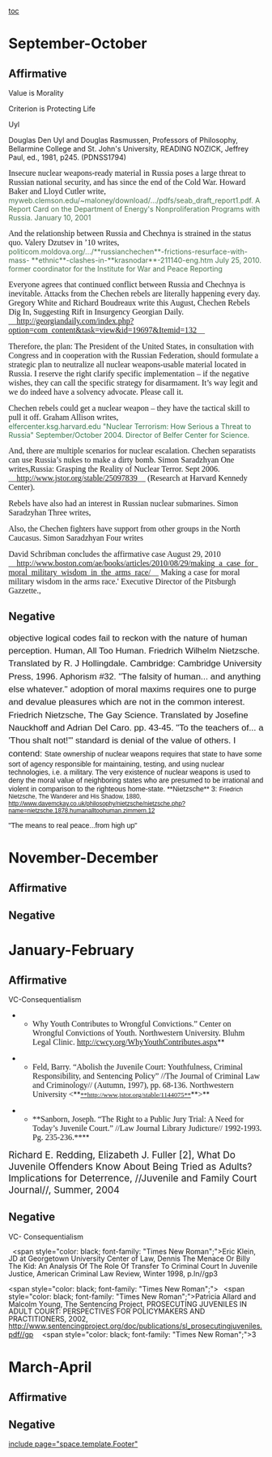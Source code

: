[[toc]]
=September-October= 
==Affirmative== 

Value is Morality


Criterion is Protecting Life


Uyl

Douglas Den Uyl and Douglas Rasmussen, Professors of Philosophy, Bellarmine College and St. John's University, READING NOZICK, Jeffrey Paul, ed., 1981, p245. (PDNSS1794)





<span style="display: block; font-family: Times; font-size: 12pt;">Insecure nuclear weapons-ready material in Russia poses a large threat to Russian national security, and has since the end of the Cold War. Howard Baker and Lloyd Cutler write, </span><span style="color: #4a724e; display: block;">myweb.clemson.edu/~maloney/download/.../pdfs/seab_draft_report1.pdf. A Report Card on the Department of Energy's Nonproliferation Programs with Russia. January 10, 2001</span>




<span style="display: block; font-family: Times; font-size: 12pt;">And the relationship between Russia and Chechnya is strained in the status quo. Valery Dzutsev in ’10 writes,</span><span style="color: #4a724e; display: block;">politicom.moldova.org/.../**russianchechen**-frictions-resurface-with-mass- **ethnic**-clashes-in-**krasnodar**-211140-eng.htm July 25, 2010. former coordinator for the Institute for War and Peace Reporting </span>




<span style="display: block; font-family: Times; font-size: 12pt;">Everyone agrees that continued conflict between Russia and Chechnya is inevitable. Attacks from the Chechen rebels are literally happening every day. Gregory White and Richard Boudreaux write this August, Chechen Rebels Dig In, Suggesting Rift in Insurgency Georgian Daily. __<span style="color: #001ee6;">http://georgiandaily.com/index.php?option=com_content&task=view&id=19697&Itemid=132</span>__</span>



<span style="display: block; font-family: Times; font-size: 12pt;">Therefore, the plan: The President of the United States, in consultation with Congress and in cooperation with the Russian Federation, should formulate a strategic plan to neutralize all nuclear weapons-usable material located in Russia. I reserve the right clarify specific implementation – if the negative wishes, they can call the specific strategy for disarmament. It’s way legit and we do indeed have a solvency advocate. Please call it.</span>




<span style="display: block; font-family: Times; font-size: 12pt;">Chechen rebels could get a nuclear weapon – they have the tactical skill to pull it off. Graham Allison writes,</span><span style="color: #38744c; display: block;">elfercenter.ksg.harvard.edu "Nuclear Terrorism: How Serious a Threat to Russia" September/October 2004. Director of Belfer Center for Science.</span>



<span style="display: block; font-family: Times; font-size: 12pt;">And, there are multiple scenarios for nuclear escalation. Chechen separatists can use Russia’s nukes to make a dirty bomb. Simon Saradzhyan One writes,Russia: Grasping the Reality of Nuclear Terror. Sept 2006. __<span style="color: #001ee6;">http://www.jstor.org/stable/25097839</span>__ (Research at Harvard Kennedy Center).</span>

<span style="display: block; font-family: Times; font-size: 12pt;">Rebels have also had an interest in Russian nuclear submarines. Simon Saradzyhan Three writes, </span>

<span style="display: block; font-family: Times; font-size: 12pt;">Also, the Chechen fighters have support from other groups in the North Caucasus. Simon Saradzhyan Four writes</span>

<span style="display: block; font-family: Times; font-size: 12pt;">David Schribman concludes the affirmative case August 29, 2010 __<span style="color: #001ee6;">http://www.boston.com/ae/books/articles/2010/08/29/making_a_case_for_moral_military_wisdom_in_the_arms_race/</span>__ Making a case for moral military wisdom in the arms race.' Executive Director of the Pitsburgh Gazzette.,</span>

==Negative== 
<span style="font-family: Helvetica; font-size: 13pt; line-height: 19pt; margin-bottom: 6pt; margin-left: 0in; margin-right: 0in; margin-top: 0in;">objective logical codes fail to reckon with the nature of human perception. Human, All Too Human. Friedrich Wilhelm Nietzsche. Translated by R. J Hollingdale. Cambridge: Cambridge University Press, 1996. Aphorism #32. "The falsity of human... and anything else whatever." </span>
<span style="font-family: Helvetica; font-size: 13pt; line-height: 19pt; margin-bottom: 6pt; margin-left: 0in; margin-right: 0in; margin-top: 0in;">adoption of moral maxims requires one to purge and devalue pleasures which are not in the common interest. Friedrich Nietzsche, The Gay Science. Translated by Josefine Nauckhoff and Adrian Del Caro. pp. 43-45. "To the teachers of... a 'Thou shalt not!'" </span>
<span style="font-family: Helvetica; font-size: 13pt; line-height: 19pt; margin-bottom: 6pt; margin-left: 0in; margin-right: 0in; margin-top: 0in;">standard is denial of the value of others. </span>
<span style="font-family: Helvetica; font-size: 13pt; line-height: 19pt; margin-bottom: 6pt; margin-left: 0in; margin-right: 0in; margin-top: 0in;">I contend: </span>
<span style="font-family: Helvetica; margin-bottom: 0pt; margin-left: 0in; margin-right: 0in; margin-top: 0in;">State ownership of nuclear weapons requires that state to have some sort of agency responsible for maintaining, testing, and using nuclear technologies, i.e. a military. The very existence of nuclear weapons is used to deny the moral value of neighboring states who are presumed to be irrational and violent in comparison to the righteous home-state. **Nietzsche** 3:</span>
<span style="font-family: Helvetica; font-size: 9pt; margin-bottom: 0pt; margin-left: 0in; margin-right: 0in; margin-top: 0in;">Friedrich Nietzsche, The Wanderer and His Shadow, 1880, http://www.davemckay.co.uk/philosophy/nietzsche/nietzsche.php?name=nietzsche.1878.humanalltoohuman.zimmern.12 </span>

<span style="font-family: Helvetica; margin-bottom: 0pt; margin-left: 0in; margin-right: 0in; margin-top: 0in;">"The means to real peace...from high up"</span>

=November-December= 
==Affirmative== 
==Negative== 

=January-February= 
==Affirmative== 

VC-Consequentialism

**<span style="mso-bidi-font-weight: normal;"><span style="font-family: 'Times New Roman'; font-size: 12pt;">Why Youth Contributes to Wrongful Convictions.” Center on Wrongful Convictions of Youth. Northwestern University. Bluhm Legal Clinic. http://cwcy.org/WhyYouthContributes.aspx</span></span>**

<span style="font-family: 'Times New Roman'; font-size: 12pt;"> </span>
<span style="font-family: 'Times New Roman'; font-size: 12pt;"> </span>

**<span style="mso-bidi-font-weight: normal;"><span style="font-family: 'Times New Roman'; font-size: 12pt;">Feld, Barry. “Abolish the Juvenile Court: Youthfulness, Criminal Responsibility, and Sentencing Policy” //<span style="mso-bidi-font-style: normal;">The Journal of Criminal Law and Criminology</span>// (Autumn, 1997), pp. 68-136. Northwestern University <</span></span>**<span style="font-family: 'Times New Roman'; font-size: 10pt;">[[http://www.jstor.org/stable/1144075|**http://www.jstor.org/stable/1144075**]]</span>**<span style="mso-bidi-font-weight: normal;"><span style="font-family: 'Times New Roman'; font-size: 12pt;">></span></span>**

**<span style="mso-bidi-font-weight: normal;"><span style="font-family: 'Times New Roman'; font-size: 12pt;">**<span style="mso-bidi-font-weight: normal;"><span style="font-family: 'Times New Roman'; font-size: 12pt;">Sanborn, Joseph. “The Right to a Public Jury Trial: A Need for Today’s Juvenile Court.” //<span style="mso-bidi-font-style: normal;">Law Journal Library Judicture</span>// 1992-1993. Pg. 235-236.</span></span>**</span></span>**

<span style="margin-bottom: 12.0pt; mso-add-space: auto; mso-margin-top-alt: auto;"><span style="font-size: 14.0pt;">Richard E. Redding, Elizabeth J. Fuller [2], What Do Juvenile Offenders Know About Being Tried as Adults? Implications for Deterrence, //Juvenile and Family Court Journal//, Summer, 2004</span><span style="font-size: 14pt;"> </span></span>
<span style="font-family: 'Times New Roman'; font-size: 12pt;"> </span>
==Negative== 

VC- Consequentialism 

<span style="line-height: 104%; margin-bottom: .0001pt; margin-bottom: 0in; margin-left: 6.0pt; margin-right: 5.05pt; margin-top: .6pt; mso-layout-grid-align: none; mso-pagination: none; text-align: justify; text-autospace: none;"><span style="color: black; font-family: "Times New Roman";">Eric <span style="letter-spacing: .15pt;">K</span>l<span style="letter-spacing: -.05pt;">e</span>in, JD at <span style="letter-spacing: -.1pt;">G</span><span style="letter-spacing: -.05pt;">eo</span>rg<span style="letter-spacing: -.05pt;">e</span>t<span style="letter-spacing: -.05pt;">o</span>wn Univ<span style="letter-spacing: -.05pt;">e</span>r<span style="letter-spacing: .05pt;">s</span>ity <span style="letter-spacing: -.1pt;">C</span><span style="letter-spacing: -.05pt;">e</span>nt<span style="letter-spacing: -.05pt;">e</span>r <span style="letter-spacing: -.05pt;">o</span>f <span style="letter-spacing: -.05pt;">L</span>aw, <span style="letter-spacing: -.1pt;">D</span><span style="letter-spacing: -.05pt;">e</span>nnis The M<span style="letter-spacing: -.05pt;">e</span>nace Or <span style="letter-spacing: .05pt;">B</span>illy The <span style="letter-spacing: .15pt;">K</span>id: An Analy<span style="letter-spacing: .05pt;">s</span>is Of The <span style="letter-spacing: -.1pt;">R</span><span style="letter-spacing: -.05pt;">o</span>le Of Tran<span style="letter-spacing: .05pt;">s</span>f<span style="letter-spacing: -.05pt;">e</span>r To <span style="letter-spacing: -.1pt;">C</span>riminal <span style="letter-spacing: -.1pt;">C</span><span style="letter-spacing: -.05pt;">ou</span>rt In J<span style="letter-spacing: -.05pt;">u</span>v<span style="letter-spacing: -.05pt;">e</span>nile J<span style="letter-spacing: -.05pt;">u</span><span style="letter-spacing: .05pt;">s</span>tic<span style="letter-spacing: -.05pt;">e</span>, Am<span style="letter-spacing: -.05pt;">e</span>rican <span style="letter-spacing: -.1pt;">C</span>riminal <span style="letter-spacing: -.05pt;">L</span>aw <span style="letter-spacing: -.1pt;">R</span><span style="letter-spacing: -.05pt;">e</span>view, Wint<span style="letter-spacing: -.05pt;">e</span>r 1998, p.ln//gp3</span></span>

<span style="color: black; font-family: "Times New Roman";"> </span>
<span style="line-height: 104%; margin-bottom: .0001pt; margin-bottom: 0in; margin-left: 5.0pt; margin-right: 4.85pt; margin-top: .6pt; mso-layout-grid-align: none; mso-pagination: none; tab-stops: 406.0pt; text-align: justify; text-autospace: none;"><span style="color: black; font-family: "Times New Roman";">Patricia Allard and Malc<span style="letter-spacing: -.05pt;">o</span>lm Y<span style="letter-spacing: -.05pt;">ou</span>ng, The <span style="letter-spacing: -.15pt;">S</span><span style="letter-spacing: -.05pt;">e</span>nt<span style="letter-spacing: -.05pt;">e</span>ncing Pr<span style="letter-spacing: -.05pt;">o</span>j<span style="letter-spacing: -.05pt;">e</span>ct, P<span style="letter-spacing: -.1pt;">R</span>O<span style="letter-spacing: -.15pt;">S</span>E<span style="letter-spacing: -.1pt;">C</span>UTI<span style="letter-spacing: -.05pt;">N</span>G JUV<span style="letter-spacing: -.05pt;">EN</span>I<span style="letter-spacing: -.05pt;">LE</span>S IN A<span style="letter-spacing: -.1pt;">D</span>U<span style="letter-spacing: -.05pt;">L</span>T <span style="letter-spacing: -.1pt;">C</span>OU<span style="letter-spacing: -.15pt;">R</span>T: <span style="letter-spacing: -.05pt;">PE</span><span style="letter-spacing: -.15pt;">RS</span><span style="letter-spacing: -.05pt;">PE</span><span style="letter-spacing: -.1pt;">C</span>TIV<span style="letter-spacing: -.05pt;">E</span>S FOR <span style="letter-spacing: -.05pt;">P</span>O<span style="letter-spacing: -.05pt;">L</span>I<span style="letter-spacing: -.1pt;">C</span>YMA<span style="letter-spacing: .15pt;">K</span><span style="letter-spacing: -.05pt;">E</span><span style="letter-spacing: -.15pt;">R</span>S A<span style="letter-spacing: -.05pt;">N</span>D <span style="letter-spacing: -.05pt;">P</span><span style="letter-spacing: -.1pt;">R</span>A<span style="letter-spacing: -.1pt;">C</span>TITIO<span style="letter-spacing: -.05pt;">NE</span><span style="letter-spacing: -.1pt;">R</span><span style="letter-spacing: -.15pt;">S</span>, 2002,<span style="color: black; text-decoration: none; text-underline: none;">[[http://www.sentencingproject.org/doc/publications/sl_prosecutingjuveniles.pdf//| http://www.sentencingproject.org/doc/publications/sl_prosecutingjuveniles.pdf//gp]]</span> </span></span>
<span style="margin-bottom: .0001pt; margin-bottom: 0in; margin-left: 5.0pt; margin-right: -1.0pt; margin-top: 0in; mso-layout-grid-align: none; mso-pagination: none; text-autospace: none;"><span style="color: black; font-family: "Times New Roman";">3 </span></span>


=March-April= 
==Affirmative== 
==Negative== 

[[include page="space.template.Footer"]]
